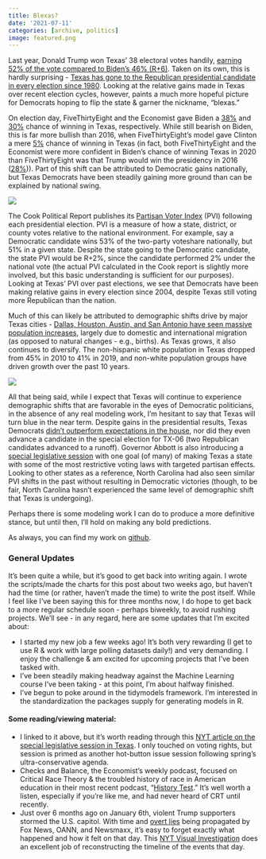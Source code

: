 ```yaml
---
title: Blexas?
date: '2021-07-11'
categories: [archive, politics]
image: featured.png
---
```


Last year, Donald Trump won Texas’ 38 electoral votes handily, [earning 52% of the vote compared to Biden’s 46% (R+6)](https://en.wikipedia.org/wiki/2020_United_States_presidential_election_in_Texas). Taken on its own, this is hardly surprising - [Texas has gone to the Republican presidential candidate in every election since 1980](https://www.270towin.com/states/Texas). Looking at the relative gains made in Texas over recent election cycles, however, paints a much more hopeful picture for Democrats hoping to flip the state & garner the nickname, “blexas.”

On election day, FiveThirtyEight and the Economist gave Biden a [38%](https://projects.fivethirtyeight.com/2020-election-forecast/texas/) and [30%](https://projects.economist.com/us-2020-forecast/president/texas) chance of winning in Texas, respectively. While still bearish on Biden, this is far more bullish than 2016, when FiveThirtyEight’s model gave Clinton a mere [5%](https://projects.fivethirtyeight.com/2016-election-forecast/texas/#plus) chance of winning in Texas (in fact, both FiveThirtyEight and the Economist were more confident in Biden’s chance of winning Texas in 2020 than FiveThirtyEight was that Trump would win the presidency in 2016 ([28%](https://projects.fivethirtyeight.com/2016-election-forecast/#plus))). Part of this shift can be attributed to Democratic gains nationally, but Texas Democrats have been steadily gaining more ground than can be explained by national swing.

![](pics/plot_01.png)

The Cook Political Report publishes its [Partisan Voter Index](https://cookpolitical.com/analysis/national/pvi/introducing-2021-cook-political-report-partisan-voter-index) (PVI) following each presidential election. PVI is a measure of how a state, district, or county votes relative to the national environment. For example, say a Democratic candidate wins 53% of the two-party voteshare nationally, but 51% in a given state. Despite the state going to the Democratic candidate, the state PVI would be R+2%, since the candidate performed 2% under the national vote (the actual PVI calculated in the Cook report is slightly more involved, but this basic understanding is sufficient for our purposes). Looking at Texas’ PVI over past elections, we see that Democrats have been making relative gains in every election since 2004, despite Texas still voting more Republican than the nation.

Much of this can likely be attributed to demographic shifts drive by major Texas cities - [Dallas, Houston, Austin, and San Antonio have seen massive population increases](https://demographics.texas.gov/Resources/Presentations/OSD/2021/2021_01_15_LeadershipNorthTexas.pdf), largely due to domestic and international migration (as opposed to natural changes - e.g., births). As Texas grows, it also continues to diversify. The non-hispanic white population in Texas dropped from 45% in 2010 to 41% in 2019, and non-white population groups have driven growth over the past 10 years.

![](pics/txdemographics.jpg)

All that being said, while I expect that Texas will continue to experience demographic shifts that are favorable in the eyes of Democratic politicians, in the absence of any real modeling work, I’m hesitant to say that Texas will turn blue in the near term. Despite gains in the presidential results, Texas Democrats [didn’t outperform expectations in the house](https://en.wikipedia.org/wiki/2020_United_States_House_of_Representatives_elections_in_Texas#Results_summary), nor did they even advance a candidate in the special election for TX-06 (two Republican candidates advanced to a runoff). Governor Abbott is also introducing a [special legislative session](https://www.nytimes.com/2021/07/07/us/politics/texas-abbott-voting-laws-transgender-rights.html) with one goal (of many) of making Texas a state with some of the most restrictive voting laws with targeted partisan effects. Looking to other states as a reference, North Carolina had also seen similar PVI shifts in the past without resulting in Democratic victories (though, to be fair, North Carolina hasn’t experienced the same level of demographic shift that Texas is undergoing). 

Perhaps there is some modeling work I can do to produce a more definitive stance, but until then, I’ll hold on making any bold predictions. 

As always, you can find my work on [github](https://github.com/markjrieke/thedatadiary).

### General Updates

It’s been quite a while, but it’s good to get back into writing again. I wrote the scripts/made the charts for this post about two weeks ago, but haven’t had the time (or rather, haven’t made the time) to write the post itself. While I feel like I’ve been saying this for three months now, I do hope to get back to a more regular schedule soon - perhaps biweekly, to avoid rushing projects. We’ll see - in any regard, here are some updates that I’m excited about:

* I started my new job a few weeks ago! It’s both very rewarding (I get to use R & work with large polling datasets daily!) and very demanding. I enjoy the challenge & am excited for upcoming projects that I’ve been tasked with.
* I’ve been steadily making headway against the Machine Learning course I’ve been taking - at this point, I’m about halfway finished.
* I’ve begun to poke around in the tidymodels framework. I’m interested in the standardization the packages supply for generating models in R. 

#### Some reading/viewing material:

* I linked to it above, but it’s worth reading through this [NYT article on the special legislative session in Texas](https://www.nytimes.com/2021/07/07/us/politics/texas-abbott-voting-laws-transgender-rights.html). I only touched on voting rights, but session is primed as another hot-button issue session following spring’s ultra-conservative agenda.
* Checks and Balance, the Economist’s weekly podcast, focused on Critical Race Theory & the troubled history of race in American education in their most recent podcast, “[History Test](https://open.spotify.com/show/4jjKHhNPHfkIZHssgrQavP).” It’s well worth a listen, especially if you’re like me, and had never heard of CRT until recently.
* Just over 6 months ago on January 6th, violent Trump supporters stormed the U.S. capitol. With time and [overt lies](https://www.msnbc.com/opinion/gop-lies-about-jan-6-are-getting-bolder-more-dangerous-n1267178) being propagated by Fox News, OANN, and Newsmaxx, it’s easy to forget exactly what happened and how it felt on that day. This [NYT Visual Investigation](https://www.youtube.com/watch?v=jWJVMoe7OY0) does an excellent job of reconstructing the timeline of the events that day.
